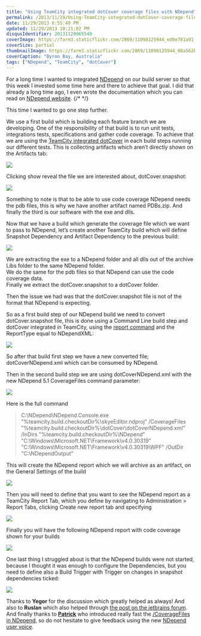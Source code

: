 ```yaml
---
title: "Using TeamCity integrated dotCover coverage files with NDepend"
permalink: /2013/11/29/Using-TeamCity-integrated-dotCover-coverage-files-with-NDepend/
date: 11/29/2013 6:55:49 PM
updated: 11/29/2013 10:21:02 PM
disqusIdentifier: 20131129065549
coverImage: https://farm3.staticflickr.com/2869/11098125944_ed0e781a91_h.jpg
coverSize: partial
thumbnailImage: https://farm3.staticflickr.com/2869/11098125944_08a562bd51_q.jpg
coverCaption: "Byron Bay, Australia"
tags: ["NDepend", "TeamCity", "dotCover"]
---
```

For a long time I wanted to integrated [NDepend](http://www.ndepend.com) on our build server so that this week I invested some time here and there to achieve that goal. I did that already a long time ago, I even wrote the documentation which you can read on [NDepend website](http://www.ndepend.com/Doc_CI_TeamCity.aspx).
{/* <!-- more --> */}

This time I wanted to go one step further. 

We use a first build which is building each feature branch we are developing. One of the responsibility of that build is to run unit tests, integrations tests, specifications and gather code coverage. To achieve that we are using the [TeamCity integrated dotCover](http://confluence.jetbrains.com/display/TCD8/JetBrains+dotCover) in each build steps running our different tests. This is collecting artifacts which aren’t directly shown on the Artifacts tab:

![](http://farm3.staticflickr.com/2836/11114221833_738e29571e_o.png)

Clicking show reveal the file we are interested about, dotCover.snapshot:

![](http://farm3.staticflickr.com/2833/11114229113_b46ec7804e_o.png)

Something to note is that to be able to use code coverage NDepend needs the pdb files, this is why we have another artifact named PDBs.zip. And finally the third is our software with the exe and dlls.

Now that we have a build which generate the coverage file which we want to pass to NDepend, let’s create another TeamCity build which will define Snapshot Dependency and Artifact Dependency to the previous build:

![](http://farm8.staticflickr.com/7363/11114582156_0605499626_o.png)

We are extracting the exe to a NDepend folder and all dlls out of the archive Libs folder to the same NDepend folder.     
We do the same for the pdb files so that NDepend can use the code coverage data.      
Finally we extract the dotCover.snapshot to a dotCover folder.

Then the issue we had was that the dotCover.snapshot file is not of the format that NDepend is expecting.

So as a first build step of our NDepend build we need to convert dotCover.snapshot file, this is done using a Command Line build step and dotCover integrated in TeamCity, using the [report command](http://www.jetbrains.com/dotcover/webhelp/dotCover__Console_Runner_Commands.html) and the ReportType equal to NDependXML:

![](http://farm4.staticflickr.com/3679/11115318034_55d5175a9a_o.png)

So after that build first step we have a new converted file; dotCoverNDepend.xml which can be consumed by NDepend.

Then in the second build step we are using dotCoverNDepend.xml with the new NDepend 5.1 CoverageFiles command parameter:

![](http://farm8.staticflickr.com/7364/11115499383_e14d7b48f7_o.png)

Here is the full command

> C:\NDepend\NDepend.Console.exe "%teamcity.build.checkoutDir%\skyeEditor.ndproj" /CoverageFiles "%teamcity.build.checkoutDir%\dotCover\dotCoverNDepend.xml" /InDirs "%teamcity.build.checkoutDir%\NDepend" "C:\Windows\Microsoft.NET\Framework\v4.0.30319" "C:\Windows\Microsoft.NET\Framework\v4.0.30319\WPF" /OutDir "C:\NDependOutput"

This will create the NDepend report which we will archive as an artifact, on the General Settings of the build

![](http://farm6.staticflickr.com/5491/11115423854_92c437b8d4_o.png)

Then you will need to define that you want to see the NDepend report as a TeamCity Report Tab, which you define by navigating to Administration > Report Tabs, clicking Create new report tab and specifying

![](http://farm6.staticflickr.com/5533/11115432286_aa8423bdc1_o.png)

Finally you will have the following NDepend report with code coverage shown for your builds

![](http://farm3.staticflickr.com/2849/11115450035_9bf0cefdcb_o.png)

One last thing I struggled about is that the NDepend builds were not started, because I thought it was enough to configure the Dependencies, but you need to define also a Build Trigger with Trigger on changes in snapshot dependencies ticked:

![](http://farm6.staticflickr.com/5493/11115554176_63214bac84_o.png)

Thanks to **Yegor** for the discussion which greatly helped as always! And also to **Ruslan** which also helped through [the post on the jetbrains forum](http://devnet.jetbrains.com/message/5504378#5504378). And finally thanks to [**Patrick**](http://codebetter.com/patricksmacchia/) who introduced really fast the [/CoverageFiles in NDepend](http://ndepend.uservoice.com/forums/226344-ndepend-user-voice/suggestions/4897199-add-a-command-line-argument-to-depend-console-exe-), so do not hesitate to give feedback using the new [NDepend user voice](http://ndepend.uservoice.com/forums/226344-ndepend-user-voice).
